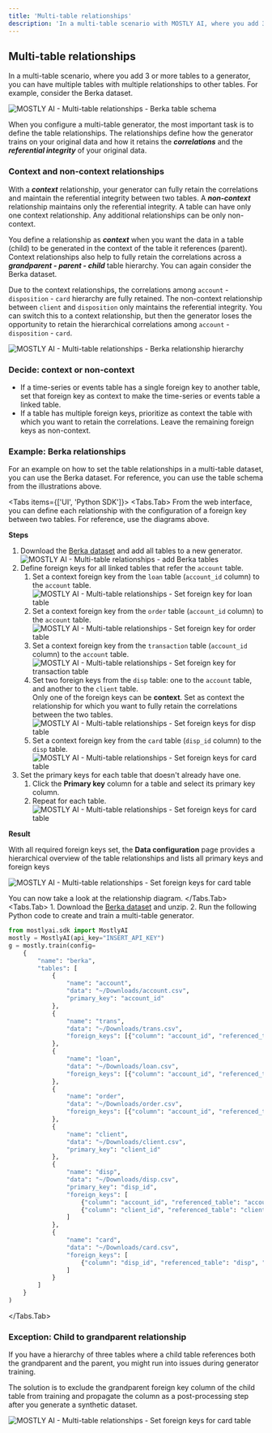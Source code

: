 ```yaml
---
title: 'Multi-table relationships'
description: 'In a multi-table scenario with MOSTLY AI, where you add 3 or more tables to a generator, you can have multiple tables with multiple relationships to other tables.'
---
```



## Multi-table relationships

In a multi-table scenario, where you add 3 or more tables to a generator, you can have multiple tables with multiple relationships to other tables. For example, consider the Berka dataset.

<Image
    src="/docs/docimages/generators/set-table-relationships/berka-table-relationships.webp"
    alt="MOSTLY AI - Multi-table relationships - Berka table schema"
    width={800}
    height={300}
/>

When you configure a multi-table generator, the most important task is to define the table relationships. The relationships define how the generator trains on your original data and how it retains the **_correlations_** and the **_referential integrity_** of your original data.

### Context and non-context relationships

With a **_context_** relationship, your generator can fully retain the correlations and maintain the referential integrity between two tables. A **_non-context_** relationship maintains only the referential integrity. A table can have only one context relationship. Any additional relationships can be only non-context.

You define a relationship as **_context_** when you want the data in a table (child) to be generated in the context of the table it references (parent). Context relationships also help to fully retain the correlations across a **_grandparent - parent - child_** table hierarchy. You can again consider the Berka dataset.

Due to the context relationships, the correlations among `account` - `disposition` - `card` hierarchy are fully retained. The non-context relationship between `client` and `disposition` only maintains the referential integrity. You can switch this to a context relationship, but then the generator loses the opportunity to retain the hierarchical correlations among `account` - `disposition` - `card`.

<Image
    src="/docs/docimages/generators/set-table-relationships/berka-hierarchy-relationships.webp"
    alt="MOSTLY AI - Multi-table relationships - Berka relationship hierarchy"
    width={800}
    height={300}
/>

### Decide: context or non-context

* If a time-series or events table has a single foreign key to another table, set that foreign key as context to make the time-series or events table a linked table.
* If a table has multiple foreign keys, prioritize as context the table with which you want to retain the correlations. Leave the remaining foreign keys as non-context.

### Example: Berka relationships

For an example on how to set the table relationships in a multi-table dataset, you can use the Berka dataset. For reference, you can use the table schema from the illustrations above.

<Tabs items={['UI', 'Python SDK']}>
<Tabs.Tab>
From the web interface, you can define each relationship with the configuration of a foreign key between two tables. For reference, use the diagrams above.

**Steps**

1. Download the [Berka dataset](/datasets/berka.zip) and add all tables to a new generator.
    <Image
        src="/docs/docimages/generators/set-table-relationships/multi-table-rel-01-add-berka-tables.webp"
        alt="MOSTLY AI - Multi-table relationships - add Berka tables"
        width={900}
        height={300}
    />
2. Define foreign keys for all linked tables that refer the `account` table.
    1. Set a context foreign key from the `loan` table (`account_id` column) to the `account` table.
        <Image
            src="/docs/docimages/generators/set-table-relationships/multi-table-rel-02-set-context-for-loan-table.webp"
            alt="MOSTLY AI - Multi-table relationships - Set foreign key for loan table"
            width={900}
            height={300}
        />
    2. Set a context foreign key from the `order` table (`account_id` column) to the `account` table.
        <Image
            src="/docs/docimages/generators/set-table-relationships/multi-table-rel-03-set-context-for-order-table.webp"
            alt="MOSTLY AI - Multi-table relationships - Set foreign key for order table"
            width={900}
            height={300}
        />
    3. Set a context foreign key from the `transaction` table (`account_id` column) to the `account` table.
        <Image
            src="/docs/docimages/generators/set-table-relationships/multi-table-rel-04-set-context-for-transaction-table.webp"
            alt="MOSTLY AI - Multi-table relationships - Set foreign key for transaction table"
            width={900}
            height={300}
        />
    4. Set two foreign keys from the `disp` table: one to the `account` table, and another to the `client` table.<br />
        <Callout>
        Only one of the foreign keys can be **context**. Set as context the relationship for which you want to fully retain the correlations between the two tables.
        </Callout>
        <Image
            src="/docs/docimages/generators/set-table-relationships/multi-table-rel-05-set-fk-for-disp-table.webp"
            alt="MOSTLY AI - Multi-table relationships - Set foreign keys for disp table"
            width={900}
            height={300}
        />
    5. Set a context foreign key from the `card` table (`disp_id` column) to the `disp` table.
        <Image
            src="/docs/docimages/generators/set-table-relationships/multi-table-rel-06-set-context-for-card-table.webp"
            alt="MOSTLY AI - Multi-table relationships - Set foreign keys for card table"
            width={900}
            height={300}
        />
3. Set the primary keys for each table that doesn't already have one.
    1. Click the **Primary key** column for a table and select its primary key column.
    2. Repeat for each table.
        <Image
            src="/docs/docimages/generators/set-table-relationships/multi-table-rel-07-set-pk.webp"
            alt="MOSTLY AI - Multi-table relationships - Set foreign keys for card table"
            width={900}
            height={300}
        />

**Result**

With all required foreign keys set, the **Data configuration** page provides a hierarchical overview of the table relationships and lists all primary keys and foreign keys

<Image
    src="/docs/docimages/generators/set-table-relationships/multi-table-rel-08-result-table-hierarchy.webp"
    alt="MOSTLY AI - Multi-table relationships - Set foreign keys for card table"
    width={900}
    height={300}
/>

You can now take a look at the relationship diagram.
</Tabs.Tab>
<Tabs.Tab>
    1. Download the [Berka dataset](/datasets/berka.zip) and unzip.
    2. Run the following Python code to create and train a multi-table generator.

```python filename="python" copy
from mostlyai.sdk import MostlyAI
mostly = MostlyAI(api_key="INSERT_API_KEY")
g = mostly.train(config=
    {
        "name": "berka",
        "tables": [
            {
                "name": "account",
                "data": "~/Downloads/account.csv",
                "primary_key": "account_id"
            },
            {
                "name": "trans",
                "data": "~/Downloads/trans.csv",
                "foreign_keys": [{"column": "account_id", "referenced_table": "account", "is_context": True}]
            },
            {
                "name": "loan",
                "data": "~/Downloads/loan.csv",
                "foreign_keys": [{"column": "account_id", "referenced_table": "account", "is_context": True}]
            },
            {
                "name": "order",
                "data": "~/Downloads/order.csv",
                "foreign_keys": [{"column": "account_id", "referenced_table": "account", "is_context": True}]
            },
            {
                "name": "client",
                "data": "~/Downloads/client.csv",
                "primary_key": "client_id"
            },
            {
                "name": "disp",
                "data": "~/Downloads/disp.csv",
                "primary_key": "disp_id",
                "foreign_keys": [
                    {"column": "account_id", "referenced_table": "account", "is_context": True},
                    {"column": "client_id", "referenced_table": "client", "is_context": False}
                ]
            },
            {
                "name": "card",
                "data": "~/Downloads/card.csv",
                "foreign_keys": [
                    {"column": "disp_id", "referenced_table": "disp", "is_context": True}
                ]
            }
        ]
    }
)
```
</Tabs.Tab>
</Tabs>


### Exception: Child to grandparent relationship

If you have a hierarchy of three tables where a child table references both the grandparent and the parent, you might run into issues during generator training.

The solution is to exclude the grandparent foreign key column of the child table from training and propagate the column as a post-processing step after you generate a synthetic dataset.

<Image
    src="/docs/docimages/generators/set-table-relationships/berka-grandparent-child-exception.webp"
    alt="MOSTLY AI - Multi-table relationships - Set foreign keys for card table"
    width={900}
    height={300}
/>